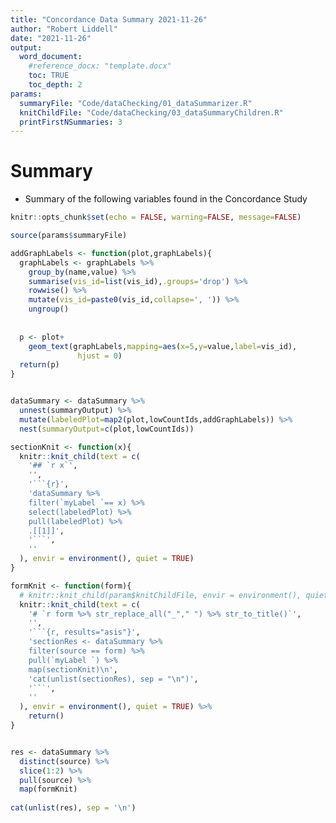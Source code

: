 ```yaml
---
title: "Concordance Data Summary 2021-11-26"
author: "Robert Liddell"
date: "2021-11-26"
output: 
  word_document:
    #reference_docx: "template.docx"
    toc: TRUE
    toc_depth: 2
params:
  summaryFile: "Code/dataChecking/01_dataSummarizer.R"
  knitChildFile: "Code/dataChecking/03_dataSummaryChildren.R"
  printFirstNSummaries: 3
---
```


# Summary
-   Summary of the following variables found in the Concordance Study

```r
knitr::opts_chunk$set(echo = FALSE, warning=FALSE, message=FALSE)

source(params$summaryFile)


```



```r

addGraphLabels <- function(plot,graphLabels){
  graphLabels <- graphLabels %>% 
    group_by(name,value) %>% 
    summarise(vis_id=list(vis_id),.groups='drop') %>% 
    rowwise() %>% 
    mutate(vis_id=paste0(vis_id,collapse=', ')) %>% 
    ungroup()
    
  
  p <- plot+
    geom_text(graphLabels,mapping=aes(x=5,y=value,label=vis_id),
               hjust = 0)
  return(p)
}


dataSummary <- dataSummary %>% 
  unnest(summaryOutput) %>% 
  mutate(labeledPlot=map2(plot,lowCountIds,addGraphLabels)) %>% 
  nest(summaryOutput=c(plot,lowCountIds))


```


```r


sectionKnit <- function(x){
  knitr::knit_child(text = c(
    '## `r x`',
    '',
    '```{r}',
    'dataSummary %>%
    filter(`myLabel `== x) %>% 
    select(labeledPlot) %>%  
    pull(labeledPlot) %>% 
    .[[1]]',
    '```',
    ''
  ), envir = environment(), quiet = TRUE)
}

formKnit <- function(form){
  # knitr::knit_child(param$knitChildFile, envir = environment(), quiet = TRUE)
  knitr::knit_child(text = c(
    '# `r form %>% str_replace_all("_"," ") %>% str_to_title()`',
    '',
    '```{r, results="asis"}',
    'sectionRes <- dataSummary %>%
    filter(source == form) %>%
    pull(`myLabel `) %>%
    map(sectionKnit)\n',
    'cat(unlist(sectionRes), sep = "\n")',
    '```',
    ''
  ), envir = environment(), quiet = TRUE) %>% 
    return()
}


res <- dataSummary %>% 
  distinct(source) %>% 
  slice(1:2) %>%
  pull(source) %>% 
  map(formKnit)
  
cat(unlist(res), sep = '\n')

```

